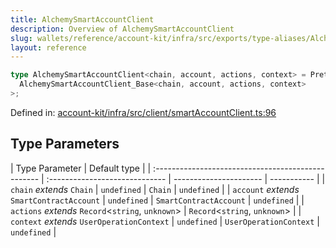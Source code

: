 ```yaml
---
title: AlchemySmartAccountClient
description: Overview of AlchemySmartAccountClient
slug: wallets/reference/account-kit/infra/src/exports/type-aliases/AlchemySmartAccountClient
layout: reference
---
```


```ts
type AlchemySmartAccountClient<chain, account, actions, context> = Prettify<
  AlchemySmartAccountClient_Base<chain, account, actions, context>
>;
```

Defined in: [account-kit/infra/src/client/smartAccountClient.ts:96](https://github.com/alchemyplatform/aa-sdk/blob/49e74eee8606f480b200b4612d00d950da8a8742/account-kit/infra/src/client/smartAccountClient.ts#L96)

## Type Parameters

| Type Parameter                                     | Default type                   |
| :------------------------------------------------- | :----------------------------- | ---------------------- | ----------- |
| `chain` _extends_ `Chain`                          | `undefined`                    | `Chain`                | `undefined` |
| `account` _extends_ `SmartContractAccount`         | `undefined`                    | `SmartContractAccount` | `undefined` |
| `actions` _extends_ `Record`\<`string`, `unknown`> | `Record`\<`string`, `unknown`> |
| `context` _extends_ `UserOperationContext`         | `undefined`                    | `UserOperationContext` | `undefined` |
